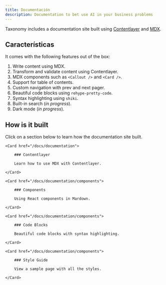 ```yaml
---
title: Documentación
description: Documentation to bet use AI in your business problems
---
```


Taxonomy includes a documentation site built using [Contentlayer](https://contentlayer.dev) and [MDX](http://mdxjs.com).

## Características

It comes with the following features out of the box:

1. Write content using MDX.
2. Transform and validate content using Contentlayer.
3. MDX components such as `<Callout />` and `<Card />`.
4. Support for table of contents.
5. Custom navigation with prev and next pager.
6. Beautiful code blocks using `rehype-pretty-code`.
7. Syntax highlighting using `shiki`.
8. Built-in search (_in progress_).
9. Dark mode (_in progress_).

## How is it built

Click on a section below to learn how the documentation site built.

<div className="grid gap-4 mt-6">

```
<Card href="/docs/documentation">

    ### Contentlayer

    Learn how to use MDX with Contentlayer.

</Card>

<Card href="/docs/documentation/components">

    ### Components

    Using React components in Mardown.

</Card>

<Card href="/docs/documentation/components">

    ### Code Blocks

    Beautiful code blocks with syntax highlighting.

</Card>

<Card href="/docs/documentation/components">

    ### Style Guide

    View a sample page with all the styles.

</Card>
```

</div>
